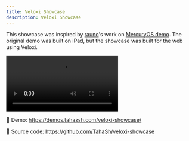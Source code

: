```yaml
---
title: Veloxi Showcase
description: Veloxi Showcase
---
```


This showcase was inspired by [rauno](https://rauno.me/)'s work on [MercuryOS demo](https://twitter.com/raunofreiberg/status/1666122499401166873). The original demo was built on iPad, but the showcase was built for the web using Veloxi.

<video src="/veloxi-showcase.mp4" controls></video>

🔗 Demo: https://demos.tahazsh.com/veloxi-showcase/

📄 Source code: https://github.com/TahaSh/veloxi-showcase
